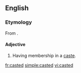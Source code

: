 ==English==

===Etymology===

From {{en-term|caste}}.

====Adjective====
{{en-adj|-}}

# Having membership in a [[caste]].

{{anagrams:en/acdest}}
[[fr:casted]]
[[simple:casted]]
[[vi:casted]]